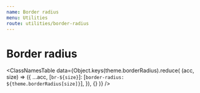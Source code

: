 ```yaml
---
name: Border radius
menu: Utilities
route: utilities/border-radius
---
```


# Border radius


<ClassNamesTable
  data={Object.keys(theme.borderRadius).reduce(
    (acc, size) => ({
      ...acc,
      [`br-${size}`]: [`border-radius: ${theme.borderRadius[size]}`],
    }),
    {}
  )}
/>
